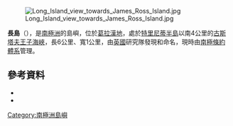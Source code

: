 [[Image:Long_Island_view_towards_James_Ross_Island.jpg|thumb]]

{{coord|63|46|S|58|12|W|source:GNIS|display=title}}

'''長島'''（{{lang-en|Long Island}}），是[[南極洲|南極洲]]的島嶼，位於[[葛拉漢地|葛拉漢地]]，處於[[特里尼蒂半島|特里尼蒂半島]]以南4公里的[[古斯塔夫王子海峽|古斯塔夫王子海峽]]，長6公里、寬1公里，由[[英國|英國]]研究隊發現和命名，現時由[[南極條約體系|南極條約體系]]管理。

==參考資料==
*{{cite gnis | type = antarid | id = 9000| name = Long Island | accessdate = 2013-06-30}}
*{{usgs-gazetteer|id=9000|name=Long Island}}

{{Antarctica-geo-stub}}
[[Category:南極洲島嶼|Category:南極洲島嶼]]
